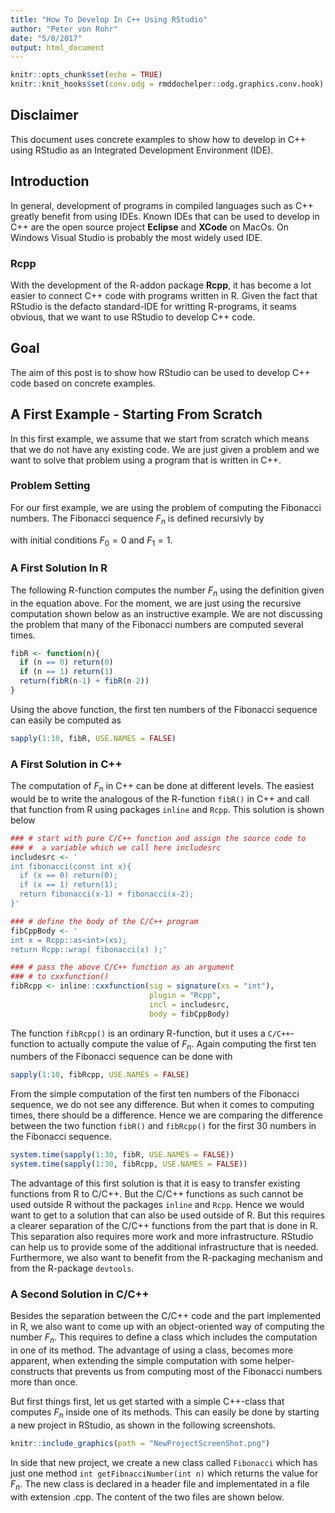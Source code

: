 ```yaml
---
title: "How To Develop In C++ Using RStudio"
author: "Peter von Rohr"
date: "5/8/2017"
output: html_document
---
```


```r
knitr::opts_chunk$set(echo = TRUE)
knitr::knit_hooks$set(conv.odg = rmddochelper::odg.graphics.conv.hook)
```

## Disclaimer
This document uses concrete examples to show how to develop in C++ using RStudio as an Integrated Development Environment (IDE).


## Introduction
In general, development of programs in compiled languages such as C++ greatly benefit from using IDEs. Known IDEs that can be used to develop in C++ are the open source project __Eclipse__ and __XCode__ on MacOs. On Windows Visual Studio is probably the most widely used IDE.

### Rcpp
With the development of the R-addon package __Rcpp__, it has become a lot easier to connect C++ code with programs written in R. Given the fact that RStudio is the defacto standard-IDE for writting R-programs, it seams obvious, that we want to use RStudio to develop C++ code.


## Goal
The aim of this post is to show how RStudio can be used to develop C++ code based on concrete examples. 


## A First Example - Starting From Scratch
In this first example, we assume that we start from scratch which means that we do not have any existing code. We are just given a problem and we want to solve that problem using a program that is written in C++. 

### Problem Setting
For our first example, we are using the problem of computing the Fibonacci numbers. The Fibonacci sequence $F_n$ is defined recursivly by 

\begin{equation}
F_n = F_{n-2} + F_{n-1}
\label{eq:FibDef}
\end{equation}

with initial conditions $F_0 = 0$ and $F_1 = 1$. 

### A First Solution In R
The following R-function computes the number $F_n$ using the definition given in the equation above. For the moment, we are just using the recursive computation shown below as an instructive example. We are not discussing the problem that many of the Fibonacci numbers are computed several times.

```r
fibR <- function(n){
  if (n == 0) return(0)
  if (n == 1) return(1)
  return(fibR(n-1) + fibR(n-2))
}
```

Using the above function, the first ten numbers of the Fibonacci sequence can easily be computed as

```r
sapply(1:10, fibR, USE.NAMES = FALSE)
```

### A First Solution in C++
The computation of $F_n$ in C++ can be done at different levels. The easiest would be to write the analogous of the R-function `fibR()` in C++ and call that function from R using packages `inline` and `Rcpp`. This solution is shown below

```r
### # start with pure C/C++ function and assign the source code to
### #  a variable which we call here includesrc
includesrc <- '
int fibonacci(const int x){
  if (x == 0) return(0);
  if (x == 1) return(1);
  return fibonacci(x-1) + fibonacci(x-2);
}'

### # define the body of the C/C++ program
fibCppBody <- '
int x = Rcpp::as<int>(xs);
return Rcpp::wrap( fibonacci(x) );'

### # pass the above C/C++ function as an argument
### # to cxxfunction()
fibRcpp <- inline::cxxfunction(sig = signature(xs = "int"),
                               plugin = "Rcpp",
                               incl = includesrc,
                               body = fibCppBody)
```

The function `fibRcpp()` is an ordinary R-function, but it uses a `C/C++`-function to actually compute the value of $F_n$. Again computing the first ten numbers of the Fibonacci sequence can be done with

```r
sapply(1:10, fibRcpp, USE.NAMES = FALSE)
```

From the simple computation of the first ten numbers of the Fibonacci sequence, we do not see any difference. But when it comes to computing times, there should be a difference. Hence we are comparing the difference between the two function `fibR()` and `fibRcpp()` for the first 30 numbers in the Fibonacci sequence.

```r
system.time(sapply(1:30, fibR, USE.NAMES = FALSE))
system.time(sapply(1:30, fibRcpp, USE.NAMES = FALSE))
```

The advantage of this first solution is that it is easy to transfer existing functions from R to C/C++. But the C/C++ functions as such cannot be used outside R without the packages `inline` and `Rcpp`. Hence we would want to get to a solution that can also be used outside of R. But this requires a clearer separation of the C/C++ functions from the part that is done in R. This separation also requires more work and more infrastructure. RStudio can help us to provide some of the additional infrastructure that is needed. Furthermore, we also want to benefit from the R-packaging mechanism and from the R-package `devtools`.


### A Second Solution in C/C++
Besides the separation between the C/C++ code and the part implemented in R, we also want to come up with an object-oriented way of computing the number $F_n$. This requires to define a class which includes the computation in one of its method. The advantage of using a class, becomes more apparent, when extending the simple computation with some helper-constructs that prevents us from computing most of the Fibonacci numbers more than once. 

But first things first, let us get started with a simple C++-class that computes $F_n$ inside one of its methods. This can easily be done by starting a new project in RStudio, as shown in the following screenshots.

```r
knitr::include_graphics(path = "NewProjectScreenShot.png")
```

In side that new project, we create a new class called `Fibonacci` which has just one method `int getFibnacciNumber(int n)` which returns the value for $F_n$. The new class is declared in a header file and implementated in a file with extension .cpp. The content of the two files are shown below.


